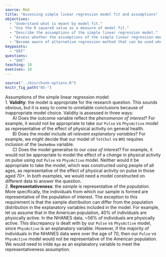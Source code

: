 ---
source: Rmd
title: "Assessing simple linear regression model fit and assumptions"
objectives:
  - "Understand what is meant by model fit."
  - "Use the R squared value as a measure of model fit."
  - "Describe the assumptions of the simple linear regression model."
  - "Assess whether the assumptions of the simple linear regression model have been violated."
  - "Become aware of alternative regression method that can be used when the simple linear regression assumptions are violated."
keypoints:
  - "DEF"
questions:
  - "GHI"
teaching: 10
execises: 10
---

```{r, include=FALSE}
source("../bin/chunk-options.R")
knitr_fig_path("05-")
```


Assumptions of the simple linear regression model:  
1. **Validity**: the model is appropriate for the research question. This sounds obvious, but it is easy to come to unreliable conclusions because of inappropriate model choice. Validity is assessed in three ways:  
&nbsp;&nbsp;&nbsp;&nbsp;&nbsp;&nbsp;A) Does the outcome variable reflect the *phenomenon of interest*? For example, it would not be appropriate to take our `Pulse` vs `PhysActive` model as representative of the effect of physical activity on general health.  
&nbsp;&nbsp;&nbsp;&nbsp;&nbsp;&nbsp;B) Does the model include *all relevant explanatory variables*? For example, we might decide that our model of `TotChol` vs `BMI` requires inclusion of the `SmokeNow` variable.  
&nbsp;&nbsp;&nbsp;&nbsp;&nbsp;&nbsp;C) Does the model generalise to our *case of interest*? For example, it would not be appropriate to model the effect of a *change* in physical activity on pulse using out `Pulse` vs `PhysActive` model. Neither would it be appropriate to take the model, which was constructed using people of all ages, as representative of the effect of physical activity on pulse in those aged 70+. In both examples, we would need a model constructed on different data to answer the question.  
2. **Representativeness**: the *sample* is representative of the *population*. More specifically, the individuals from which our sample is formed are representative of the population of interest. The exception to this requirement is that the sample distribution can differ from the population distribution in the explanatory variables included in the model. For example, let us assume that in the American population, 40% of individuals are physically active. In the NHANES data, ~56% of individuals are physically active. This discrepancy is dealt with by our `Pulse` vs `PhysActive` model, since `PhysActive` is an explanatory variable. However, if the majority of individuals in the NHANES data were over the age of 70, then our `Pulse` vs `PhysActive` model would not be representative of the American population. We would need to inlde `Age` as an explanatory variable to meet the representativeness assumption.

